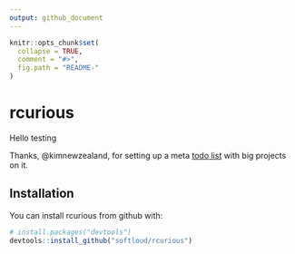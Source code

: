 ```yaml
---
output: github_document
---
```


<!-- README.md is generated from README.Rmd. Please edit that file -->

```r
knitr::opts_chunk$set(
  collapse = TRUE,
  comment = "#>",
  fig.path = "README-"
)
```

# rcurious

Hello testing

Thanks, @kimnewzealand, for setting up a meta [todo list](https://docs.google.com/document/d/1VNeVo_S9bL3azECuHFLK9QWBzNexJWzO3uNW07b0tVg/edit?usp=sharing) with big projects on it. 

## Installation

You can install rcurious from github with:

```r

# install.packages("devtools")
devtools::install_github("softloud/rcurious")
```

